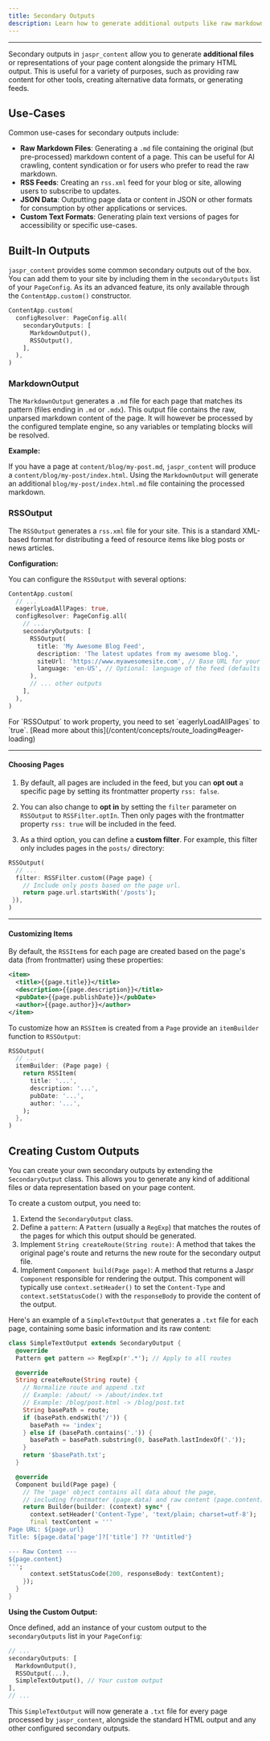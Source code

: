```yaml
---
title: Secondary Outputs
description: Learn how to generate additional outputs like raw markdown or RSS feeds for your content pages.
---
```


---

Secondary outputs in `jaspr_content` allow you to generate **additional files** or representations of your page content alongside the primary HTML output. This is useful for a variety of purposes, such as providing raw content for other tools, creating alternative data formats, or generating feeds.

## Use-Cases

Common use-cases for secondary outputs include:

- **Raw Markdown Files**: Generating a `.md` file containing the original (but pre-processed) markdown content of a page. This can be useful for AI crawling, content syndication or for users who prefer to read the raw markdown.
- **RSS Feeds**: Creating an `rss.xml` feed for your blog or site, allowing users to subscribe to updates.
- **JSON Data**: Outputting page data or content in JSON or other formats for consumption by other applications or services.
- **Custom Text Formats**: Generating plain text versions of pages for accessibility or specific use-cases.

## Built-In Outputs

`jaspr_content` provides some common secondary outputs out of the box. You can add them to your site by including them in the `secondaryOutputs` list of your `PageConfig`. As its an advanced feature, its only available through the `ContentApp.custom()` constructor.

```dart
ContentApp.custom(
  configResolver: PageConfig.all(
    secondaryOutputs: [
      MarkdownOutput(),
      RSSOutput(),
    ],
  ),
)
```

### MarkdownOutput

The `MarkdownOutput` generates a `.md` file for each page that matches its pattern (files ending in `.md` or `.mdx`). This output file contains the raw, unparsed markdown content of the page. It will however be processed by the configured template engine, so any variables or templating blocks will be resolved.

**Example:**

If you have a page at `content/blog/my-post.md`, `jaspr_content` will produce a `content/blog/my-post/index.html`. Using the `MarkdownOutput` will generate an additional `blog/my-post/index.html.md` file containing the processed markdown.

### RSSOutput

The `RSSOutput` generates a `rss.xml` file for your site. This is a standard XML-based format for distributing a feed of resource items like blog posts or news articles.

**Configuration:**

You can configure the `RSSOutput` with several options:

```dart
ContentApp.custom(
  // ...
  eagerlyLoadAllPages: true,
  configResolver: PageConfig.all(
    // ...
    secondaryOutputs: [
      RSSOutput(
        title: 'My Awesome Blog Feed',
        description: 'The latest updates from my awesome blog.',
        siteUrl: 'https://www.myawesomesite.com', // Base URL for your site
        language: 'en-US', // Optional: language of the feed (defaults to 'en-US')
      ),
      // ... other outputs
    ],
  ),
)
```

<Info>
For `RSSOutput` to work property, you need to set `eagerlyLoadAllPages` to `true`. [Read more about this](/content/concepts/route_loading#eager-loading)
</Info>

---

#### Choosing Pages

1. By default, all pages are included in the feed, but you can **opt out** a specific page by setting its frontmatter property `rss: false`.

2. You can also change to **opt in** by setting the `filter` parameter on `RSSOutput` to `RSSFilter.optIn`. Then only pages with the frontmatter property `rss: true` will be included in the feed.

3. As a third option, you can define a **custom filter**. For example, this filter only includes pages in the `posts/` directory:

  ```dart
  RSSOutput(
    // ...
    filter: RSSFilter.custom((Page page) {
      // Include only posts based on the page url. 
      return page.url.startsWith('/posts');
   }),
  )
  ```

---

#### Customizing Items

By default, the `RSSItem`s for each page are created based on the page's data (from frontmatter) using these properties:

```xml
<item>
  <title>{{page.title}}</title>
  <description>{{page.description}}</title>
  <pubDate>{{page.publishDate}}</pubDate>
  <author>{{page.author}}</author>
</item>
```

To customize how an `RSSItem` is created from a `Page` provide an `itemBuilder` function to `RSSOutput`:

```dart
RSSOutput(
  // ...
  itemBuilder: (Page page) {
    return RSSItem(
      title: '...',
      description: '...',
      pubDate: '...',
      author: '...',
    );
  },
)
```

## Creating Custom Outputs

You can create your own secondary outputs by extending the `SecondaryOutput` class. This allows you to generate any kind of additional files or data representation based on your page content.

To create a custom output, you need to:

1.  Extend the `SecondaryOutput` class.
2.  Define a `pattern`: A `Pattern` (usually a `RegExp`) that matches the routes of the pages for which this output should be generated.
3.  Implement `String createRoute(String route)`: A method that takes the original page's route and returns the new route for the secondary output file.
4.  Implement `Component build(Page page)`: A method that returns a Jaspr `Component` responsible for rendering the output. This component will typically use `context.setHeader()` to set the `Content-Type` and `context.setStatusCode()` with the `responseBody` to provide the content of the output.

Here's an example of a `SimpleTextOutput` that generates a `.txt` file for each page, containing some basic information and its raw content:

```dart
class SimpleTextOutput extends SecondaryOutput {
  @override
  Pattern get pattern => RegExp(r'.*'); // Apply to all routes

  @override
  String createRoute(String route) {
    // Normalize route and append .txt
    // Example: /about/ -> /about/index.txt
    // Example: /blog/post.html -> /blog/post.txt
    String basePath = route;
    if (basePath.endsWith('/')) {
      basePath += 'index';
    } else if (basePath.contains('.')) {
      basePath = basePath.substring(0, basePath.lastIndexOf('.'));
    }
    return '$basePath.txt';
  }

  @override
  Component build(Page page) {
    // The 'page' object contains all data about the page,
    // including frontmatter (page.data) and raw content (page.content)
    return Builder(builder: (context) sync* {
      context.setHeader('Content-Type', 'text/plain; charset=utf-8');
      final textContent = '''
Page URL: ${page.url}
Title: ${page.data['page']?['title'] ?? 'Untitled'}

--- Raw Content ---
${page.content}
''';
      context.setStatusCode(200, responseBody: textContent);
    });
  }
}
```

**Using the Custom Output:**

Once defined, add an instance of your custom output to the `secondaryOutputs` list in your `PageConfig`:

```dart
// ...
secondaryOutputs: [
  MarkdownOutput(),
  RSSOutput(...),
  SimpleTextOutput(), // Your custom output
],
// ...
```

This `SimpleTextOutput` will now generate a `.txt` file for every page processed by `jaspr_content`, alongside the standard HTML output and any other configured secondary outputs.